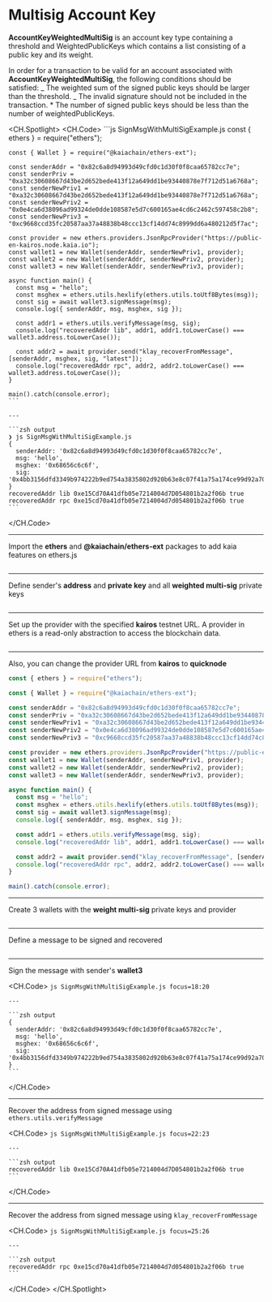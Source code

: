# Multisig Account Key

**AccountKeyWeightedMultiSig** is an account key type containing a threshold and WeightedPublicKeys which contains a list consisting of a public key and its weight.

In order for a transaction to be valid for an account associated with **AccountKeyWeightedMultiSig**, the following conditions should be satisfied:
_ The weighted sum of the signed public keys should be larger than the threshold.
_ The invalid signature should not be included in the transaction. \* The number of signed public keys should be less than the number of weightedPublicKeys.

<CH.Spotlight>
  <CH.Code>
    ```js SignMsgWithMultiSigExample.js
    const { ethers } = require("ethers");

    const { Wallet } = require("@kaiachain/ethers-ext");

    const senderAddr = "0x82c6a8d94993d49cfd0c1d30f0f8caa65782cc7e";
    const senderPriv = "0xa32c30608667d43be2d652bede413f12a649dd1be93440878e7f712d51a6768a";
    const senderNewPriv1 = "0xa32c30608667d43be2d652bede413f12a649dd1be93440878e7f712d51a6768a";
    const senderNewPriv2 = "0x0e4ca6d38096ad99324de0dde108587e5d7c600165ae4cd6c2462c597458c2b8";
    const senderNewPriv3 = "0xc9668ccd35fc20587aa37a48838b48ccc13cf14dd74c8999dd6a480212d5f7ac";

    const provider = new ethers.providers.JsonRpcProvider("https://public-en-kairos.node.kaia.io");
    const wallet1 = new Wallet(senderAddr, senderNewPriv1, provider);
    const wallet2 = new Wallet(senderAddr, senderNewPriv2, provider);
    const wallet3 = new Wallet(senderAddr, senderNewPriv3, provider);

    async function main() {
      const msg = "hello";
      const msghex = ethers.utils.hexlify(ethers.utils.toUtf8Bytes(msg));
      const sig = await wallet3.signMessage(msg);
      console.log({ senderAddr, msg, msghex, sig });

      const addr1 = ethers.utils.verifyMessage(msg, sig);
      console.log("recoveredAddr lib", addr1, addr1.toLowerCase() === wallet3.address.toLowerCase());

      const addr2 = await provider.send("klay_recoverFromMessage", [senderAddr, msghex, sig, "latest"]);
      console.log("recoveredAddr rpc", addr2, addr2.toLowerCase() === wallet3.address.toLowerCase());
    }

    main().catch(console.error);
    ```

    ---

    ```zsh output
    ❯ js SignMsgWithMultiSigExample.js
    {
      senderAddr: '0x82c6a8d94993d49cfd0c1d30f0f8caa65782cc7e',
      msg: 'hello',
      msghex: '0x68656c6c6f',
      sig: '0x4bb3156dfd3349b974222b9ed754a3835802d920b63e8c07f41a75a174ce99d92a70d62e7a4b30d18599de61a882c59c0fd726883e3ce9955f8d5f60ce5b65211c'
    }
    recoveredAddr lib 0xe15Cd70A41dfb05e7214004d7D054801b2a2f06b true
    recoveredAddr rpc 0xe15cd70a41dfb05e7214004d7d054801b2a2f06b true
    ```
  </CH.Code>

  ---

  Import the **ethers** and **@kaiachain/ethers-ext** packages to add kaia features on ethers.js

  ```js SignMsgWithMultiSigExample.js focus=1:3
  ```

  ---

  Define sender's **address** and **private key** and all **weighted multi-sig** private keys

  ```js SignMsgWithMultiSigExample.js focus=5:9
  ```

  ---

  Set up the provider with the specified **kairos** testnet URL. A provider in ethers is a read-only abstraction to access the blockchain data.

  ```js SignMsgWithMultiSigExample.js focus=11
  ```

  ---

  Also, you can change the provider URL from **kairos** to **quicknode**

  ```js SignMsgWithMultiSigExample.js focus=11
  const { ethers } = require("ethers");

  const { Wallet } = require("@kaiachain/ethers-ext");

  const senderAddr = "0x82c6a8d94993d49cfd0c1d30f0f8caa65782cc7e";
  const senderPriv = "0xa32c30608667d43be2d652bede413f12a649dd1be93440878e7f712d51a6768a";
  const senderNewPriv1 = "0xa32c30608667d43be2d652bede413f12a649dd1be93440878e7f712d51a6768a";
  const senderNewPriv2 = "0x0e4ca6d38096ad99324de0dde108587e5d7c600165ae4cd6c2462c597458c2b8";
  const senderNewPriv3 = "0xc9668ccd35fc20587aa37a48838b48ccc13cf14dd74c8999dd6a480212d5f7ac";

  const provider = new ethers.providers.JsonRpcProvider("https://public-en-kairos.node.kaia.io");
  const wallet1 = new Wallet(senderAddr, senderNewPriv1, provider);
  const wallet2 = new Wallet(senderAddr, senderNewPriv2, provider);
  const wallet3 = new Wallet(senderAddr, senderNewPriv3, provider);

  async function main() {
    const msg = "hello";
    const msghex = ethers.utils.hexlify(ethers.utils.toUtf8Bytes(msg));
    const sig = await wallet3.signMessage(msg);
    console.log({ senderAddr, msg, msghex, sig });

    const addr1 = ethers.utils.verifyMessage(msg, sig);
    console.log("recoveredAddr lib", addr1, addr1.toLowerCase() === wallet3.address.toLowerCase());

    const addr2 = await provider.send("klay_recoverFromMessage", [senderAddr, msghex, sig, "latest"]);
    console.log("recoveredAddr rpc", addr2, addr2.toLowerCase() === wallet3.address.toLowerCase());
  }

  main().catch(console.error);
  ```

  ---

  Create 3 wallets with the **weight multi-sig** private keys and provider

  ```js SignMsgWithMultiSigExample.js focus=12:14
  ```

  ---

  Define a message to be signed and recovered

  ```js SignMsgWithMultiSigExample.js focus=17
  ```

  ---

  Sign the message with sender's **wallet3**

  <CH.Code>
    ```js SignMsgWithMultiSigExample.js focus=18:20
    ```

    ---

    ```zsh output
    {
      senderAddr: '0x82c6a8d94993d49cfd0c1d30f0f8caa65782cc7e',
      msg: 'hello',
      msghex: '0x68656c6c6f',
      sig: '0x4bb3156dfd3349b974222b9ed754a3835802d920b63e8c07f41a75a174ce99d92a70d62e7a4b30d18599de61a882c59c0fd726883e3ce9955f8d5f60ce5b65211c'
    }
    ```
  </CH.Code>

  ---

  Recover the address from signed message using `ethers.utils.verifyMessage`

  <CH.Code>
    ```js SignMsgWithMultiSigExample.js focus=22:23
    ```

    ---

    ```zsh output
    recoveredAddr lib 0xe15Cd70A41dfb05e7214004d7D054801b2a2f06b true
    ```
  </CH.Code>

  ---

  Recover the address from signed message using `klay_recoverFromMessage`

  <CH.Code>
    ```js SignMsgWithMultiSigExample.js focus=25:26
    ```

    ---

    ```zsh output
    recoveredAddr rpc 0xe15cd70a41dfb05e7214004d7d054801b2a2f06b true
    ```
  </CH.Code>
</CH.Spotlight>
